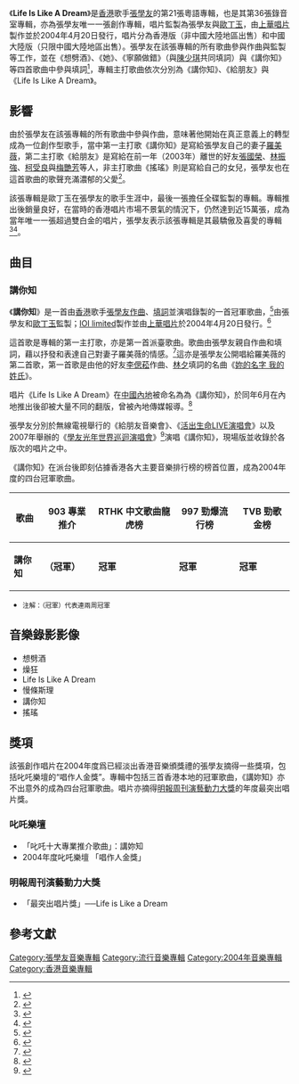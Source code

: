 {{Infobox album
| name       = Life Is Like A Dream
| type       = [[專輯|專輯]]
| artist     = [[張學友|張學友]]
| cover      = Jacky-Life Is Like A Dream.jpg
<!-- 未知參數 | background = orange -->
| released   = 2004年4月20日
| recorded   = 2003年 - 2004年
| genre      = 粵語流行、中文流行
| length     = 不詳
| label      = [[上華唱片|上華唱片]]
<!-- 未知參數 | number     = 10Track -->
| producer   = 張學友、歐丁玉
| reviews    = 
| prev_title = [[他在那裡|他在那裡]]
| prev_year  = 2002
| next_title = [[Black_&_White|Black & White]]
| next_year  = 2004
}}
{{sample box start|張學友}}
{{listen|
filename=Singforyou.ogg|
title=講你知|
description=《Life Is Like A Dream》的主打曲|
format=[[Ogg|Ogg]]}}
{{sample box end}}
《'''Life Is Like A Dream'''》是[[香港|香港]]歌手[[張學友|張學友]]的第21張粵語專輯，也是其第36張錄音室專輯，亦為張學友唯一一張創作專輯，唱片監製為張學友與[[歐丁玉|歐丁玉]]，由[[上華唱片|上華唱片]]製作並於2004年4月20日發行，唱片分為香港版（非中國大陸地區出售）和中國大陸版（只限中國大陸地區出售）。張學友在該張專輯的所有歌曲參與作曲與監製等工作，並在《想劈酒》、《她》、《寧願做錯》（與[[陳少琪|陳少琪]]共同填詞）與《講你知》等四首歌曲中參與填詞<ref>{{cite web | language = zh-hans | publisher = TOM | title = 04上半年華語唱片：張學友《Life is Like a Dream》 | url = http://music.ent.tom.com/1030/1380/200458-34870.html | author = Mojave | date = 2004-07-02 | accessdate = 2009年6月24日 | deadurl = yes | archiveurl = https://web.archive.org/web/20080122081646/http://music.ent.tom.com/1030/1380/200458-34870.html | archivedate = 2008年1月22日 | df =  }}</ref>，專輯主打歌曲依次分別為《講你知》、《給朋友》與《Life Is Like A Dream》。

== 影響 ==
由於張學友在該張專輯的所有歌曲中參與作曲，意味著他開始在真正意義上的轉型成為一位創作型歌手，當中第一主打歌《講你知》是寫給張學友自己的妻子[[羅美薇|羅美薇]]，第二主打歌《給朋友》是寫給在前一年（2003年）離世的好友[[張國榮|張國榮]]、[[林振強|林振強]]、[[柯受良|柯受良]]與[[梅艷芳|梅艷芳]]等人，非主打歌曲《搖瑤》則是寫給自己的女兒，張學友也在這首歌曲的歌聲充滿濃郁的父愛<ref>{{cite web | language = zh-hans | publisher = 網易 | title = 張學友:《Life is Like a Dream》 | url = http://ent.163.com/ent_2003/editor/music/album/040419/040419_239563.html | author =  | date = 2004年4月19日 | accessdate = 2009年6月24日 | archive-date = 2020年8月18日 | archive-url = https://web.archive.org/web/20200818231219/http://ent.163.com/ent_2003/editor/music/album/040419/040419_239563.html | dead-url = no }}</ref>。

該張專輯是歐丁玉在張學友的歌手生涯中，最後一張擔任全碟監製的專輯。專輯推出後銷量良好，在當時的香港唱片市場不景氣的情況下，仍然達到近15萬張，成為當年唯一一張超過雙白金的唱片，張學友表示該張專輯是其最驕傲及喜愛的專輯<ref>{{cite web | language = zh-hans | publisher = 重慶商報 | title = 張學友重慶個唱激情上演 悲情歌神把天唱哭 | url = http://amuse.nen.com.cn/73748651544936448/20070610/2242933.shtml | author = 張世韜 | date = 2007-06-10 | accessdate = 2009年6月24日 | archive-url = https://web.archive.org/web/20090910002148/http://amuse.nen.com.cn/73748651544936448/20070610/2242933.shtml | archive-date = 2009年9月10日 | dead-url = yes }}</ref><ref>{{cite web | language = zh-hans | publisher = 21cn | title = 張學友廣州個唱再現經典 歌舞劇震撼全場(圖) | url = http://m2.21cn.com/news/china/2007/04/01/3158200.shtml | author = 魅影王子 | date = 2007-04-01 | accessdate = 2009年6月24日 | deadurl = yes | archiveurl = https://web.archive.org/web/20071128025140/http://m2.21cn.com/news/china/2007/04/01/3158200.shtml | archivedate = 2007年11月28日 }}</ref>。

== 曲目 ==
{{Tracklist/common
| collapsed = 
| headline = 
| font_size = 
| total_length = 

| all_writing = 
| all_music = [[張學友|張學友]]
| all_lyrics = 
| all_arranger = 
| all_producer = 張學友、[[歐丁玉|歐丁玉]]
| an = except

| lyrics_credits = yes
| arranger_credits = yes
| producer_credits = 
| extra_column = 含義
| longnote_column = yes

| title1 = 勇敢的故事
| note1 = 
| longnote1 = 《[[警訊|警訊]]》主題曲
| lyrics1 = [[李峻一|李峻一]]
| arranger1 = [[Alex_Dela_Cruz|Alex Dela Cruz]]
| producer1 = 
| extra1 = 犧牲
| length1 = 2:26

| title2 = 想劈酒
| note2 = 
| longnote2 = 
| lyrics2 = 張學友
| arranger2 = [[黃韻仁|黃韻仁]]
| producer2 = 
| extra2 = 曾經
| length2 = 3:39

| title3 = 燥狂
| note3 = 
| longnote3 = 
| lyrics3 = [[黃偉文|黃偉文]]
| arranger3 = Alex Dela Cruz
| producer3 = 
| extra3 = 經歷
| length3 = 3:55

| title4 = Life Is Like A Dream
| note4 = 
| longnote4 = 第三主打
| lyrics4 = [[林夕|林夕]]
| arranger4 = [[吳慶隆|吳慶隆]]
| producer4 = 
| extra4 = 領悟
| length4 = 3:06

| title5 = 慢條斯理
| note5 = 
| longnote5 = 
| lyrics5 = 林夕
| arranger5 = Alex Dela Cruz
| producer5 = 
| extra5 = 參透
| length5 = 4:21

| title6 = 她
| note6 = 
| longnote6 = 
| lyrics6 = 張學友
| arranger6 = {{lang|en|Aubrey Suwito}}
| producer6 = 
| extra6 = 冷靜
| length6 = 3:51

| title7 = 給朋友
| note7 = 
| longnote7 = 第二主打
| lyrics7 = [[古倩敏|古倩敏]]
| arranger7 = 吳慶隆
| producer7 = 
| extra7 = 懷念
| length7 = 4:05

| title8 = 寧願做錯
| note8 = 張學友、歐丁玉作曲
| longnote8 = 
| lyrics8 = 張學友、[[陳少琪|陳少琪]]
| arranger8 = 吳慶隆
| producer8 = 
| extra8 = 不同
| length8 = 4:40

| title9 = 講你知
| note9 = 
| longnote9 = 第一主打
| lyrics9 = 張學友
| arranger9 = [[陳達偉|陳達偉]]
| producer9 = 
| extra9 = 丈夫
| length9 = 3:44

| title10 = 搖瑤
| note10 = 
| longnote10 = 
| lyrics10 = 古倩敏
| arranger10 = [[蘇德華|蘇德華]]
| producer10 = 
| extra10 = 父親
| length10 = 4:12
}}

=== 講你知 ===
《'''講你知'''》是一首由[[香港|香港]]歌手[[張學友|張學友]][[作曲|作曲]]、[[填詞|填詞]]並演唱錄製的一首冠軍歌曲，<ref>{{Cite web |url=http://mojim.com/tw100092x68.htm |title=墨鏡歌詞網：Life Is Like A Dream歌詞及資料 |accessdate=2013-06-11 |archive-date=2020-02-21 |archive-url=https://web.archive.org/web/20200221131003/http://www.mojim.com/tw100092x68.htm |dead-url=no }}</ref>由張學友和[[歐丁玉|歐丁玉]]監製；[[IOI_limited|IOI limited]]製作並由[[上華唱片|上華唱片]]於2004年4月20日發行。<ref>{{Cite web |url=http://www.yesasia.com/us/life-is-like-a-dream/1003309728-0-0-0-zh_TW/info.html |title=YESASIA:Life is Like a Dream 資料介紹 |accessdate=2013-06-11 |archive-date=2019-12-02 |archive-url=https://web.archive.org/web/20191202105207/https://www.yesasia.com/us/life-is-like-a-dream/1003309728-0-0-0-zh_TW/info.html |dead-url=no }}</ref>

這首歌是專輯的第一主打歌，亦是第一首派臺歌曲。歌曲由張學友親自作曲和填詞，藉以抒發和表達自己對妻子羅美薇的情感。<ref>{{Cite web |url=http://news.xinhuanet.com/audio/2004-04/23/content_1436626.htm |title=新華網：張學友三年心血《Life is Like a Dream》 |accessdate=2016-05-18 |archive-date=2006-12-20 |archive-url=https://web.archive.org/web/20061220183109/http://news.xinhuanet.com/audio/2004-04/23/content_1436626.htm |dead-url=no }}</ref>這亦是張學友公開唱給羅美薇的第二首歌，第一首歌是由他的好友[[李偲菘|李偲菘]]作曲、[[林夕|林夕]]填詞的名曲《[[妳的名字我的姓氏|妳的名字 我的姓氏]]》。

唱片《Life Is Like A Dream》在[[中國內地|中國內地]]被命名為為《講你知》，於同年6月在內地推出後卻被大量不同的翻版，曾被內地傳媒報導。<ref>{{Cite web |url=http://www.ewen.cc/licai/bkview.asp?bkid=63983&cid=125028 |title=張學友《講你知》大碟遭盜版 觀封面可鑒別真偽 |accessdate=2013-06-11 |archive-date=2017-03-31 |archive-url=https://web.archive.org/web/20170331115003/http://www.ewen.cc/licai/bkview.asp?bkid=63983&cid=125028 |dead-url=yes }}</ref>

張學友分別於無線電視舉行的《給朋友音樂會》、《[[活出生命LIVE演唱會|活出生命LIVE演唱會]]》以及2007年舉辦的《[[學友光年世界巡迴演唱會|學友光年世界巡迴演唱會]]》<ref>{{Cite web |url=http://www.yesasia.com/global/%E5%AD%B8%E5%8F%8B%E5%85%89%E5%B9%B4%E4%B8%96%E7%95%8C%E5%B7%A1%E8%BF%B4%E6%BC%94%E5%94%B1%E6%9C%8307-%E9%A6%99%E6%B8%AF%E7%AB%99-3cd/1013883295-0-0-0-zh_TW/info.html |title=Yesasia 學友光年世界巡迴演唱會07 香港站 |accessdate=2013-06-11 |archive-date=2019-12-01 |archive-url=https://web.archive.org/web/20191201202618/https://www.yesasia.com/global/%E5%AD%B8%E5%8F%8B%E5%85%89%E5%B9%B4%E4%B8%96%E7%95%8C%E5%B7%A1%E8%BF%B4%E6%BC%94%E5%94%B1%E6%9C%8307-%E9%A6%99%E6%B8%AF%E7%AB%99-3cd/1013883295-0-0-0-zh_TW/info.html |dead-url=no }}</ref>演唱《講你知》，現場版並收錄於各版次的唱片之中。

《講你知》在派台後即刻佔據香港各大主要音樂排行榜的榜首位置，成為2004年度的四台冠軍歌曲。
{| class="wikitable"
|-
!歌曲||903 專業推介||RTHK 中文歌曲龍虎榜||997 勁爆流行榜||TVB 勁歌金榜
|- 
| '''講你知''' || '''（冠軍）''' || '''冠軍''' || '''冠軍''' || '''冠軍'''
|}
*<small>注解：（冠軍）代表連兩周冠軍</small>

== 音樂錄影影像 ==
*想劈酒
*燥狂
*Life Is Like A Dream
*慢條斯理
*講你知
*搖瑤

== 獎項 ==
該張創作唱片在2004年度爲已經淡出香港音樂頒獎禮的張學友摘得一些獎項，包括叱吒樂壇的“唱作人金獎”。專輯中包括三首香港本地的冠軍歌曲，《講妳知》亦不出意外的成為四台冠軍歌曲。唱片亦摘得[[演藝動力大獎|明報周刊演藝動力大獎]]的年度最突出唱片獎。
=== 叱吒樂壇 ===
*「叱吒十大專業推介歌曲」：講妳知
*2004年度叱吒樂壇 「唱作人金獎」

=== 明報周刊演藝動力大獎 ===
*「最突出唱片獎」──Life is Like a Dream

== 參考文獻 ==
<div class="references-small">
<references />
</div>

{{張學友}}

[[Category:張學友音樂專輯|Category:張學友音樂專輯]]
[[Category:流行音樂專輯|Category:流行音樂專輯]]
[[Category:2004年音樂專輯|Category:2004年音樂專輯]]
[[Category:香港音樂專輯|Category:香港音樂專輯]]